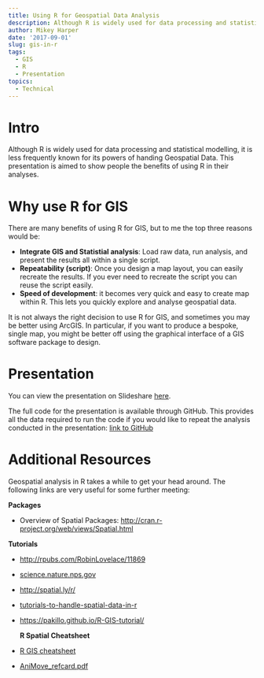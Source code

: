 ```yaml
---
title: Using R for Geospatial Data Analysis
description: Although R is widely used for data processing and statistical modelling, it is less frequently known for its powers of handing Geospatial Data. This presentation is aimed to show people the benefits of using R in their analyses, and provides practical guidance on how to get started on your first project.
author: Mikey Harper
date: '2017-09-01'
slug: gis-in-r
tags:
  - GIS
  - R
  - Presentation
topics:
  - Technical
---
```



# Intro

Although R is widely used for data processing and statistical modelling, it is less frequently known for its powers of handing Geospatial Data. This presentation is aimed to show people the benefits of using R in their analyses.

# Why use R for GIS

There are many benefits of using R for GIS, but to me the top three reasons would be:

- **Integrate GIS and Statistial analysis**: Load raw data, run analysis, and present the results all within a single script. 
- **Repeatability (script)**: Once you design a map layout, you can easily recreate the results. If you ever need to recreate the script you can reuse the script easily.
- **Speed of development**: it becomes very quick and easy to create map within R. This lets you quickly explore and analyse geospatial data.

It is not always the right decision to use R for GIS, and sometimes you may be better using ArcGIS. In particular, if you want to produce a bespoke, single map, you might be better off using the graphical interface of a GIS software package to design. 

# Presentation

You can view the presentation on Slideshare [here](https://speakerdeck.com/mharper/geospatial-data-in-r).

The full code for the presentation is available through GitHub. This provides all the data required to run the code if you would like to repeat the analysis conducted in the presentation: [link to GitHub](https://github.com/mikey-harper/R-geospatial-course) 

<script async class="speakerdeck-embed" data-id="a4bedcfc110441088df256fe11e2ab46" data-ratio="1.33333333333333" src="//speakerdeck.com/assets/embed.js"></script>

# Additional Resources

Geospatial analysis in R takes a while to get your head around. The following links are very useful for some further meeting:

**Packages**

- Overview of Spatial Packages: [http://cran.r-project.org/web/views/Spatial.html](http://cran.r-project.org/web/views/Spatial.html)

**Tutorials**

- [http://rpubs.com/RobinLovelace/11869](http://rpubs.com/RobinLovelace/11869)
- [science.nature.nps.gov](http://science.nature.nps.gov/im/datamgmt/statistics/r/advanced/spatial.cfm)
- [http://spatial.ly/r/](http://spatial.ly/r/)
- [tutorials-to-handle-spatial-data-in-r](http://gis.stackexchange.com/questions/45327/tutorials-to-handle-spatial-data-in-r)
- [https://pakillo.github.io/R-GIS-tutorial/]( https://pakillo.github.io/R-GIS-tutorial/)
  
  **R Spatial Cheatsheet**

- [R GIS cheatsheet](http://www.maths.lancs.ac.uk/~rowlings/Teaching/UseR2012/cheatsheet.html)
- [AniMove_refcard.pdf](https://github.com/wegmann/RSdocs/releases/download/May2014_spatial/AniMove_refcard.pdf)
